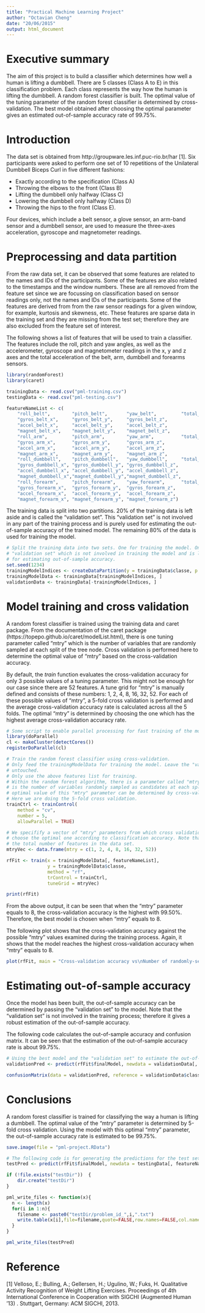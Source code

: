 ```yaml
---
title: "Practical Machine Learning Project"
author: "Octavian Cheng"
date: "20/06/2015"
output: html_document
---
```

# Executive summary
The aim of this project is to build a classifier which determines how well a human is lifting a dumbbell. There are 5 classes (Class A to E) in this classification problem. Each class represents the way how the human is lifting the dumbbell. A random forest classifier is built. The optimal value of the tuning parameter of the random forest classifier is determined by cross-validation. The best model obtained after choosing the optimal parameter gives an estimated out-of-sample accuracy rate of 99.75%. 

# Introduction
The data set is obtained from http://groupware.les.inf.puc-rio.br/har [1]. Six participants were asked to perform one set of 10 repetitions of the Unilateral Dumbbell Biceps Curl in five different fashions:

* Exactly according to the specification (Class A)
* Throwing the elbows to the front (Class B)
* Lifting the dumbbell only halfway (Class C)
* Lowering the dumbbell only halfway (Class D)
* Throwing the hips to the front (Class E).

Four devices, which include a belt sensor, a glove sensor, an arm-band sensor and a dumbbell sensor, are used to measure the three-axes acceleration, gyroscope and magnetometer readings.

# Preprocessing and data partition
From the raw data set, it can be observed that some features are related to the names and IDs of the participants. Some of the features are also related to the timestamps and the window numbers. These are all removed from the feature set since we are focussing on classification based on sensor readings only, not the names and IDs of the participants. Some of the features are derived from from the raw sensor readings for a given window, for example, kurtosis and skewness, etc. These features are sparse data in the training set and they are missing from the test set; therefore they are also excluded from the feature set of interest.

The following shows a list of features that will be used to train a classifier. The features include the roll, pitch and yaw angles, as well as the accelerometer, gyroscope and magnetometer readings in the x, y and z axes and the total acceleration of the belt, arm, dumbbell and forearms sensors.

```r
library(randomForest)
library(caret)

trainingData <- read.csv("pml-training.csv")
testingData <- read.csv("pml-testing.csv")

featureNameList <- c(
    "roll_belt",        "pitch_belt",       "yaw_belt",         "total_accel_belt", 
    "gyros_belt_x",     "gyros_belt_y",     "gyros_belt_z",
    "accel_belt_x",     "accel_belt_y",     "accel_belt_z",
    "magnet_belt_x",    "magnet_belt_y",    "magnet_belt_z",
    "roll_arm",         "pitch_arm",        "yaw_arm",          "total_accel_arm",
    "gyros_arm_x",      "gyros_arm_y",      "gyros_arm_z",         
    "accel_arm_x",      "accel_arm_y",      "accel_arm_z",         
    "magnet_arm_x",     "magnet_arm_y",     "magnet_arm_z",        
    "roll_dumbbell",    "pitch_dumbbell",   "yaw_dumbbell",     "total_accel_dumbbell", 
    "gyros_dumbbell_x", "gyros_dumbbell_y", "gyros_dumbbell_z",
    "accel_dumbbell_x", "accel_dumbbell_y", "accel_dumbbell_z",
    "magnet_dumbbell_x","magnet_dumbbell_y","magnet_dumbbell_z",
    "roll_forearm",     "pitch_forearm",    "yaw_forearm",      "total_accel_forearm",
    "gyros_forearm_x",  "gyros_forearm_y",  "gyros_forearm_z",
    "accel_forearm_x",  "accel_forearm_y",  "accel_forearm_z",
    "magnet_forearm_x", "magnet_forearm_y", "magnet_forearm_z")
```

The training data is split into two partitions. 20% of the training data is left aside and is called the "validation set". This "validation set" is not involved in any part of the training process and is purely used for estimating the out-of-sample accuracy of the trained model. The remaining 80% of the data is used for training the model.

```r
# Split the training data into two sets. One for training the model. One is called
# "validation set" which is not involved in training the model and is left aside
# for estimating out-of-sample accuracy.
set.seed(1234)
trainingModelIndices <- createDataPartition(y = trainingData$classe, p = 0.8, list = FALSE)
trainingModelData <- trainingData[trainingModelIndices, ]
validationData <- trainingData[-trainingModelIndices, ]
```

# Model training and cross validation
A random forest classifier is trained using the training data and caret package. From the documentation of the caret package (https://topepo.github.io/caret/modelList.html), there is one tuning parameter called "mtry" which is the number of variables that are randomly sampled at each split of the tree node. Cross validation is performed here to determine the optimal value of "mtry" based on the cross-validation accuracy.

By default, the $train$ function evaluates the cross-validation accuracy for only 3 possible values of a tuning parameter. This might not be enough for our case since there are 52 features. A tune grid for "mtry" is manually defined and consists of these numbers: 1, 2, 4, 8, 16, 32, 52. For each of these possible values of "mtry", a 5-fold cross validation is performed and the average cross-validation accuracy rate is calculated across all the 5 folds. The optimal "mtry" is determined by choosing the one which has the highest average cross-validation accuracy rate.

```r
# Some script to enable parallel processing for fast training of the models 
library(doParallel)
cl <- makeCluster(detectCores())
registerDoParallel(cl)

# Train the random forest classifier using cross-validation.
# Only feed the trainingModelData for training the model. Leave the "validation set"
# untouched.
# Only use the above features list for training.
# Within the random forest algorithm, there is a parameter called "mtry" which 
# is the number of variables randomly sampled as candidates at each split. The 
# optimal value of this "mtry" parameter can be determined by cross-validation.
# Here we are doing the 5-fold cross validation.
trainCtrl <- trainControl(
    method = "cv",
    number = 5,
    allowParallel = TRUE)

# We specifify a vector of "mtry" parameters from which cross validation will 
# choose the optimal one according to classification accuracy. Note that 52 is
# the total number of features in the data set.
mtryVec <- data.frame(mtry = c(1, 2, 4, 8, 16, 32, 52))

rfFit <- train(x = trainingModelData[, featureNameList],
               y = trainingModelData$classe,
               method = "rf",
               trControl = trainCtrl,
               tuneGrid = mtryVec)

print(rfFit)
```

From the above output, it can be seen that when the "mtry" parameter equals to 8, the cross-validation accuracy is the highest with 99.50%. Therefore, the best model is chosen when "mtry" equals to 8.

The following plot shows that the cross-validation accuracy against the possible "mtry" values examined during the training process. Again, it shows that the model reaches the highest cross-validation accuracy when "mtry" equals to 8.

```r
plot(rfFit, main = "Cross-validation accuracy vs\nNumber of randomly-selected predictors (mtry)")
```

# Estimating out-of-sample accuracy
Once the model has been built, the out-of-sample accuracy can be determined by passing the "validation set" to the model. Note that the "validation set" is not involved in the training process; therefore it gives a robust estimation of the out-of-sample accuracy.

The following code calculates the out-of-sample accuracy and confusion matrix. It can be seen that the estimation of the out-of-sample accuracy rate is about 99.75%.

```r
# Using the best model and the "validation set" to estimate the out-of-sample accuracy rate
validationPred <- predict(rfFit$finalModel, newdata = validationData[, featureNameList])

confusionMatrix(data = validationPred, reference = validationData$classe)
```

# Conclusions
A random forest classifier is trained for classifying the way a human is lifting a dumbbell. The optimal value of the "mtry" parameter is determined by 5-fold cross validation. Using the model with this optimal "mtry" parameter, the out-of-sample accuracy rate is estimated to be 99.75%.

```r
save.image(file = "pml-project.RData")

# The following code is for generating the predictions for the test set
testPred <- predict(rfFit$finalModel, newdata = testingData[, featureNameList])

if (!file.exists("testDir"))  {
    dir.create("testDir")
}

pml_write_files <- function(x){
  n <- length(x)
  for(i in 1:n){
    filename <- paste0("testDir/problem_id_",i,".txt")
    write.table(x[i],file=filename,quote=FALSE,row.names=FALSE,col.names=FALSE)
  }
}

pml_write_files(testPred)
```

# Reference
[1] Velloso, E.; Bulling, A.; Gellersen, H.; Ugulino, W.; Fuks, H. Qualitative Activity Recognition of Weight Lifting Exercises. Proceedings of 4th International Conference in Cooperation with SIGCHI (Augmented Human '13) . Stuttgart, Germany: ACM SIGCHI, 2013.
